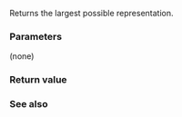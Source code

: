 {{cpp/chrono/duration_values/title|max}}
{{cpp/chrono/duration_values/navbar}}
{{dcl begin}}
{{dcl rev multi|since1=c++11|until1=c++20|dcl1=
static constexpr Rep max();
|dcl2=
static constexpr Rep max() noexcept;
}}
{{dcl end}}

Returns the largest possible representation.

===Parameters===
(none)

===Return value===
{{c|std::numeric_limits&lt;Rep&gt;::max()}}

===See also===
{{dsc begin}}
{{dsc inc|cpp/chrono/duration/dsc max}}
{{dsc inc|cpp/chrono/duration_values/dsc zero}}
{{dsc inc|cpp/chrono/duration_values/dsc min}}
{{dsc end}}

{{langlinks|de|es|fr|it|ja|pt|ru|zh}}
